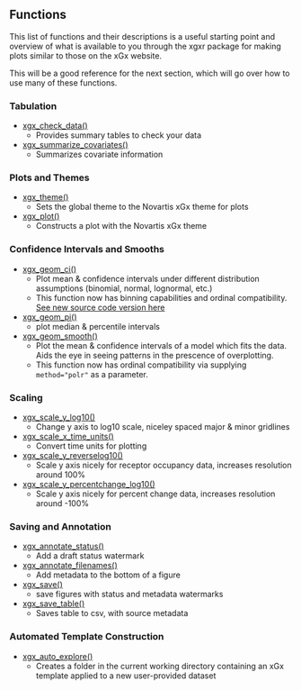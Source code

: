 ## Functions {data-progressive=FALSE}

This list of functions and their descriptions is a useful starting point and overview of 
what is available to you through the xgxr package for making plots similar to those 
on the xGx website.

This will be a good reference for the next section, which will go over how to use many of these functions.

### Tabulation
  - [xgx_check_data()](https://www.rdocumentation.org/packages/xgxr/versions/1.0.9/topics/xgx_check_data)
      - Provides summary tables to check your data
  - [xgx_summarize_covariates()](https://www.rdocumentation.org/packages/xgxr/versions/1.0.9/topics/xgx_summarize_covariates)
      - Summarizes covariate information

### Plots and Themes
  - [xgx_theme()](https://www.rdocumentation.org/packages/xgxr/versions/1.0.9/topics/xgx_theme)
      - Sets the global theme to the Novartis xGx theme for plots
  - [xgx_plot()](https://www.rdocumentation.org/packages/xgxr/versions/1.0.9/topics/xgx_plot)
      - Constructs a plot with the Novartis xGx theme

### Confidence Intervals and Smooths
  - [xgx_geom_ci()](https://www.rdocumentation.org/packages/xgxr/versions/1.0.9/topics/xgx_geom_ci)
    - Plot mean & confidence intervals under different 
      distribution assumptions (binomial, normal, lognormal, etc.)
    - This function now has binning capabilities and ordinal compatibility. 
      [See new source code version here](https://github.com/Novartis/xgxr/blob/master/R/xgx_stat_ci.R)
  - [xgx_geom_pi()](https://www.rdocumentation.org/packages/xgxr/versions/1.0.9/topics/xgx_geom_pi)
    - plot median & percentile intervals
  - [xgx_geom_smooth()](https://github.com/Novartis/xgxr/blob/master/R/xgx_stat_smooth.R)
    - Plot the mean & confidence intervals of a model which fits the data.  
      Aids the eye in seeing patterns in the prescence of overplotting.
    - This function now has ordinal compatibility via supplying `method="polr"` as a parameter.

### Scaling
  - [xgx_scale_y_log10()](https://www.rdocumentation.org/packages/xgxr/versions/1.0.9/topics/xgx_scale_y_log10)
    - Change y axis to log10 scale, niceley spaced major & minor gridlines
  - [xgx_scale_x_time_units()](https://www.rdocumentation.org/packages/xgxr/versions/1.0.9/topics/xgx_scale_x_time_units)
    - Convert time units for plotting
  - [xgx_scale_y_reverselog10()](https://www.rdocumentation.org/packages/xgxr/versions/1.0.9/topics/xgx_scale_y_reverselog10)
    - Scale y axis nicely for receptor occupancy data, increases resolution around 100%
  - [xgx_scale_y_percentchange_log10()](https://www.rdocumentation.org/packages/xgxr/versions/1.0.9/topics/xgx_scale_y_percentchange_log10)
    - Scale y axis nicely for percent change data, increases resolution around -100%

### Saving and Annotation
  - [xgx_annotate_status()](https://www.rdocumentation.org/packages/xgxr/versions/1.0.9/topics/xgx_annotate_status)
    - Add a draft status watermark
  - [xgx_annotate_filenames()](https://www.rdocumentation.org/packages/xgxr/versions/1.0.9/topics/xgx_annotate_filenames)
    - Add metadata to the bottom of a figure
  - [xgx_save()](https://www.rdocumentation.org/packages/xgxr/versions/1.0.9/topics/xgx_save)
    - save figures with status and metadata watermarks
  - [xgx_save_table()](https://www.rdocumentation.org/packages/xgxr/versions/1.0.9/topics/xgx_save_table)
    - Saves table to csv, with source metadata

### Automated Template Construction
  - [xgx_auto_explore()](https://github.com/Novartis/xgxr/blob/master/R/xgx_auto_explore.R)
    - Creates a folder in the current working directory containing an xGx template applied to a new user-provided dataset
